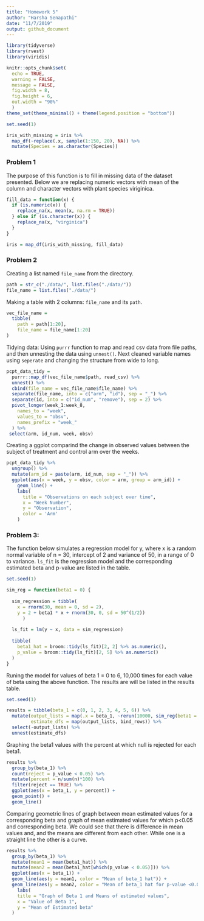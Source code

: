 ```yaml
---
title: "Homework 5"
author: "Harsha Senapathi"
date: "11/7/2019"
output: github_document
---
```


```r
library(tidyverse)
library(rvest)
library(viridis)

knitr::opts_chunk$set(
  echo = TRUE,
  warning = FALSE,
  message = FALSE,
  fig.width = 8,
  fig.height = 6,
  out.width = "90%"
  )
theme_set(theme_minimal() + theme(legend.position = "bottom"))

```

```r
set.seed(1)

iris_with_missing = iris %>% 
  map_df(~replace(.x, sample(1:150, 20), NA)) %>%
  mutate(Species = as.character(Species))

```

### Problem 1

The purpose of this function is to fill in missing data of the dataset presented. Below we are replacing numeric vectors with mean of the column and character vectors with plant species viriginica.

```r
fill_data = function(x) {
  if (is.numeric(x)) {
    replace_na(x, mean(x, na.rm = TRUE))
  } else if (is.character(x)) {
    replace_na(x, "virginica")
  }
}

iris = map_df(iris_with_missing, fill_data)
```

### Problem 2

Creating a list named `file_name` from the directory. 

```r
path = str_c("./data/", list.files("./data/")) 
file_name = list.files("./data/")
```

Making a table with 2 columns: `file_name` and its `path`.
```r
vec_file_name = 
  tibble( 
    path = path[1:20], 
    file_name = file_name[1:20]
)
```


Tidying data:
Using `purrr` function to map and read csv data from file paths, and then unnesting the data using `unnest()`. Next cleaned variable names using `seperate` and changing the structure from wide to long.

```r
pcpt_data_tidy =
  purrr::map_df(vec_file_name$path, read_csv) %>% 
  unnest() %>% 
  cbind(file_name = vec_file_name$file_name) %>% 
  separate(file_name, into = c("arm", "id"), sep = "_") %>% 
  separate(id, into = c("id_num", "remove"), sep = 2) %>% 
  pivot_longer(week_1:week_8,
    names_to = "week",
    values_to = "obsv",
    names_prefix = "week_"
  ) %>% 
 select(arm, id_num, week, obsv)
```

Creating a ggplot comparind the change in observed values between the subject of treatment and control arm over the weeks.

```r
pcpt_data_tidy %>% 
  ungroup() %>% 
  mutate(arm_id = paste(arm, id_num, sep = "_")) %>% 
  ggplot(aes(x = week, y = obsv, color = arm, group = arm_id)) +
    geom_line() +
    labs(
      title = "Observations on each subject over time",
      x = "Week Number",
      y = "Observation",
      color = 'Arm'
    ) 

```

### Problem 3:

The function below simulates a regression model for y, where x is a random normal variable of n = 30, intercept of 2 and variance of 50, in a range of 0 to variance. `ls_fit` is the regression model and the corresponding estimated beta and p-value are listed in the table.

```r
set.seed(1)

sim_reg = function(beta1 = 0) {
  
  sim_regression = tibble(
    x = rnorm(30, mean = 0, sd = 2),
    y = 2 + beta1 * x + rnorm(30, 0, sd = 50^(1/2))
      )
  
  ls_fit = lm(y ~ x, data = sim_regression)
  
  tibble(
    beta1_hat = broom::tidy(ls_fit)[2, 2] %>% as.numeric(),
    p_value = broom::tidy(ls_fit)[2, 5] %>% as.numeric()
  )
}

```

Runing the model for values of beta 1 = 0 to 6, 10,000 times for each value of beta using the above function. The results are will be listed in the results table.

```r
set.seed(1)

results = tibble(beta_1 = c(0, 1, 2, 3, 4, 5, 6)) %>% 
  mutate(output_lists = map(.x = beta_1, ~rerun(10000, sim_reg(beta1 = .x))),
         estimate_dfs = map(output_lists, bind_rows)) %>%
  select(-output_lists) %>%
  unnest(estimate_dfs)

```

Graphing the beta1 values with the percent at which null is rejected for each beta1.

```r

results %>% 
  group_by(beta_1) %>%
  count(reject = p_value < 0.05) %>% 
  mutate(percent = n/sum(n)*100) %>% 
  filter(reject == TRUE) %>%
  ggplot(aes(x = beta_1, y = percent)) +
  geom_point() + 
  geom_line()

```

Comparing geometric lines of graph between mean estimated values for a corresponding beta and graph of mean estimated values for which p<0.05 and corresponding beta. We could see that there is difference in mean values and, and the means are different from each other. While one is a straight line the other is a curve.

```r

results %>% 
  group_by(beta_1) %>%
  mutate(mean1 = mean(beta1_hat)) %>% 
  mutate(mean2 = mean(beta1_hat[which(p_value < 0.05)])) %>% 
  ggplot(aes(x = beta_1)) + 
  geom_line(aes(y = mean1, color = "Mean of beta_1 hat")) +
  geom_line(aes(y = mean2, color = "Mean of beta_1 hat for p-value <0.05")) +
    labs(
    title = "Graph of Beta 1 and Means of estimated values",
    x = "Value of Beta 1",
    y = "Mean of Estimated beta"
  ) 

```






